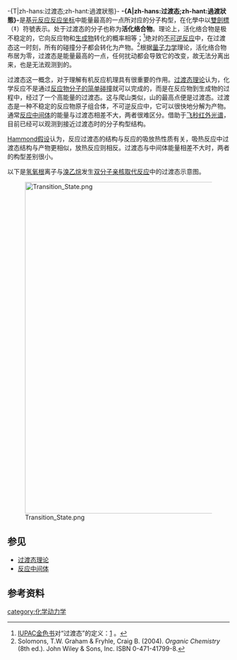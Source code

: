 -{T|zh-hans:过渡态;zh-hant:過渡狀態}-
{{about|物理學用語|日本公司|過渡狀態科技公司}}
'''-{A|zh-hans:过渡态;zh-hant:過渡狀態}-'''是[[基元反应|基元反应]][[反应坐标|反应坐标]]中能量最高的一点所对应的分子构型，在化學中以[[劍標|雙劍標]]（‡）符號表示。处于过渡态的分子也称为'''活化络合物'''。理论上，活化络合物是极不稳定的，它向反应物和[[产物_(化学)|生成物]]转化的概率相等；<ref>[[IUPAC|IUPAC]][[金色书|金色书]]对“过渡态”的定义：[http://www.iupac.org/goldbook/T06468.pdf] {{Wayback|url=http://www.iupac.org/goldbook/T06468.pdf |date=20081203004122 }}。</ref>绝对的[[不可逆反应|不可逆反应]]中，在过渡态这一时刻，所有的碰撞分子都会转化为产物。<ref>Solomons, T.W. Graham & Fryhle, Craig B. (2004). ''Organic Chemistry'' (8th ed.). John Wiley & Sons, Inc. ISBN 0-471-41799-8.</ref>根据[[量子力学|量子力学]]理论，活化络合物布居为零，过渡态是能量最高的一点，任何扰动都会导致它的改变，故无法分离出来，也是无法观测到的。

过渡态这一概念，对于理解有机反应机理具有很重要的作用。[[过渡态理论|过渡态理论]]认为，化学反应不是通过[[碰撞理论|反应物分子的简单碰撞]]就可以完成的，而是在反应物到生成物的过程中，经过了一个高能量的过渡态。这与爬山类似，山的最高点便是过渡态。过渡态是一种不稳定的反应物原子组合体，不可逆反应中，它可以很快地分解为产物。通常[[反应中间体|反应中间体]]的能量与过渡态相差不大，两者很难区分。借助于[[飞秒化学|飞秒]][[红外光谱|红外光谱]]，目前已经可以观测到接近过渡态时的分子构型结构。

[[Hammond假设|Hammond假设]]认为，反应过渡态的结构与反应的吸放热性质有关，吸热反应中过渡态结构与产物更相似，放热反应则相反。过渡态与中间体能量相差不大时，两者的构型差别很小。

以下是[[氢氧根|氢氧根]]离子与[[溴乙烷|溴乙烷]]发生[[双分子亲核取代反应|双分子亲核取代反应]]中的过渡态示意图。

[[File:Transition_State.png|750px]]

==参见==
*[[过渡态理论|过渡态理论]]
*[[反应中间体|反应中间体]]

==参考资料==
{{reflist}}

[[category:化学动力学|category:化学动力学]]